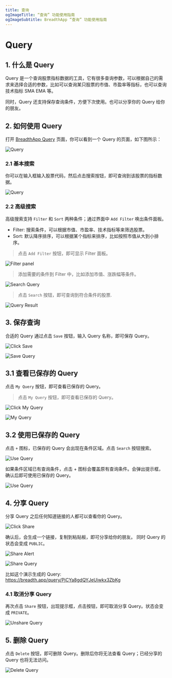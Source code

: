 ```yaml
---
title: 查询
ogImageTitle: “查询” 功能使用指南
ogImageSubtitle: BreadthApp “查询” 功能使用指南
---
```


# Query

## 1. 什么是 Query

Query 是一个查询股票指标数据的工具，它有很多查询参数，可以根据自己的需求来选择合适的参数，比如可以查询某只股票的市值、市盈率等指标，也可以查询技术指标 SMA EMA 等。

同时，Query 还支持保存查询条件，方便下次使用。也可以分享你的 Query 给你的朋友。


## 2. 如何使用 Query

打开 [BreadthApp Query](https://breadth.app/query) 页面，你可以看到一个 Query 的页面，如下图所示：

![Query](/query/query.png)

### 2.1 基本搜索

你可以在输入框输入股票代码，然后点击搜索按钮，即可查询到该股票的指标数据。

![Query](/query/search-by-symbol.png)


### 2.2 高级搜索

高级搜索支持 `Filter` 和 `Sort` 两种条件；通过界面中 `Add Filter` 唤出条件面板。

- Filter: 搜索条件，可以根据市值、市盈率、技术指标等来筛选股票。
- Sort: 默认降序排序，可以根据某个指标来排序，比如按照市值从大到小排序。

>点击 `Add Filter` 按钮，即可显示 Filter 面板。

![Filter panel](/query/filter-panel.png)

>添加需要的条件到 Filter 中，比如添加市值、涨跌幅等条件。

![Search Query](/query/filter-sort-panel.png)

>点击 `Search` 按钮，即可查询到符合条件的股票.

![Query Result](/query/query-result.png)


## 3. 保存查询

合适的 Query 通过点击 `Save` 按钮，输入 Query 名称，即可保存 Query。

![Click Save](/query/click-save.png)

![Save Query](/query/create-query.png)

## 3.1 查看已保存的 Query

点击 `My Query` 按钮，即可查看已保存的 Query。

>点击 `My Query` 按钮，即可查看已保存的 Query。

![Click My Query](/query/click-my-query.png)

![My Query](/query/saved-query.png)

## 3.2 使用已保存的 Query

点击 `+` 图标，已保存的 Query 会出现在条件区域。点击 `Search` 按钮搜索。

![Use Query](/query/use-query.png)

如果条件区域已有查询条件，点击 + 图标会覆盖原有查询条件。会弹出提示框，确认后即可使用已保存的 Query。

![Use Query](/query/use-query-waring.png)

## 4. 分享 Query

分享 Query 之后任何知道链接的人都可以查看你的 Query。

![Click Share](/query/click-share-query.png)

确认后，会生成一个链接，复制到粘贴板，即可分享给你的朋友。 同时 Query 的状态会变成 `PUBLIC`。

![Share Alert](/query/share-alert.png)

![Share Query](/query/query-public.png)

比如这个演示生成的 Query: https://breadth.app/query/PjCYa8gdQYJeUiwkx3ZbKg

### 4.1 取消分享 Query

再次点击 `Share` 按钮，出现提示框，点击按钮，即可取消分享 Query。状态会变成 `PRIVATE`。

![Unshare Query](/query/private-query.png)

## 5. 删除 Query

点击 `Delete` 按钮，即可删除 Query。删除后你将无法查看 Query；已经分享的 Query 也将无法访问。

![Delete Query](/query/delete-query.png)